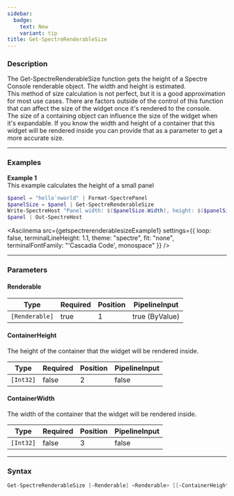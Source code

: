 ```yaml
---
sidebar:
  badge:
    text: New
    variant: tip
title: Get-SpectreRenderableSize
---
```









### Description

The Get-SpectreRenderableSize function gets the height of a Spectre Console renderable object. The width and height is estimated.  
This method of size calculation is not perfect, but it is a good approximation for most use cases. There are factors outside of the control of this function that can affect the size of the widget once it's rendered to the console.  
The size of a containing object can influence the size of the widget when it's expandable. If you know the width and height of a container that this widget will be rendered inside you can provide that as a parameter to get a more accurate size.



---


### Examples


**Example 1**  
This example calculates the height of a small panel



```powershell
$panel = "hello`nworld" | Format-SpectrePanel
$panelSize = $panel | Get-SpectreRenderableSize
Write-SpectreHost "Panel width: $($panelSize.Width), height: $($panelSize.Height)"
$panel | Out-SpectreHost
```
<Asciinema
    src={getspectrerenderablesizeExample1}
    settings={{
        loop: false,
        terminalLineHeight: 1.1,
        theme: "spectre",
        fit: "none",
        terminalFontFamily: "'Cascadia Code', monospace"
    }}
/>


---


### Parameters
#### **Renderable**




|Type          |Required|Position|PipelineInput |
|--------------|--------|--------|--------------|
|`[Renderable]`|true    |1       |true (ByValue)|



#### **ContainerHeight**

The height of the container that the widget will be rendered inside.






|Type     |Required|Position|PipelineInput|
|---------|--------|--------|-------------|
|`[Int32]`|false   |2       |false        |



#### **ContainerWidth**

The width of the container that the widget will be rendered inside.






|Type     |Required|Position|PipelineInput|
|---------|--------|--------|-------------|
|`[Int32]`|false   |3       |false        |





---


### Syntax
```powershell
Get-SpectreRenderableSize [-Renderable] <Renderable> [[-ContainerHeight] <Int32>] [[-ContainerWidth] <Int32>] [<CommonParameters>]
```
